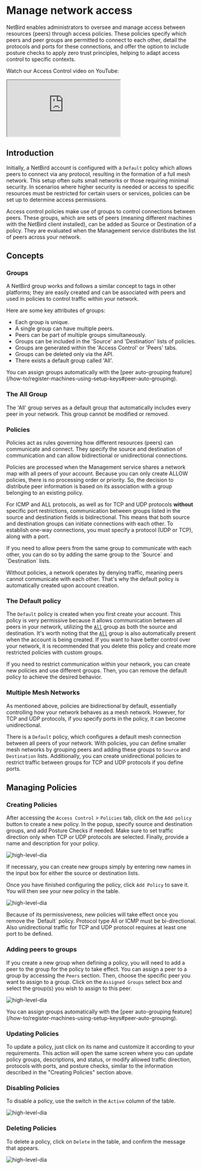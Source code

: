 
# Manage network access
NetBird enables administrators to oversee and manage access between resources (peers) through access policies. These policies specify which peers and peer groups are permitted to connect to each other, detail the protocols and ports for these connections, and offer the option to include posture checks to apply zero trust principles, helping to adapt access control to specific contexts.

Watch our Access Control video on YouTube:

<div className="videowrapper">
    <iframe src="https://youtu.be/WtZD_q-g_Jc" allow="fullscreen;"></iframe>
</div>

## Introduction
Initially, a NetBird account is configured with a `Default` policy which allows peers to connect via any protocol, resulting in the formation of a full mesh network. This setup often suits small networks or those requiring minimal security. In scenarios where higher security is needed or access to specific resources must be restricted for certain users or services, policies can be set up to determine access permissions.


Access control policies make use of groups to control connections between peers. These groups, which are sets of peers (meaning different machines with the NetBird client installed), can be added as Source or Destination of a policy. They are evaluated when the Management service distributes the list of peers across your network.

## Concepts
### Groups
A NetBird group works and follows a similar concept to tags in other platforms; they are easily created and can be associated with peers and used in policies to control traffic within your network.

Here are some key attributes of groups:
- Each group is unique.
- A single group can have multiple peers.
- Peers can be part of multiple groups simultaneously.
- Groups can be included in the 'Source' and 'Destination' lists of policies.
- Groups are generated within the 'Access Control' or 'Peers' tabs.
- Groups can be deleted only via the API.
- There exists a default group called 'All'.

<Note>
    You can assign groups automatically with the [peer auto-grouping feature](/how-to/register-machines-using-setup-keys#peer-auto-grouping).
</Note>

### The All Group
The 'All' group serves as a default group that automatically includes every peer in your network. This group cannot be modified or removed.

### Policies
Policies act as rules governing how different resources (peers) can communicate and connect. They specify the source and destination of communication and can allow bidirectional or unidirectional connections.

Policies are processed when the Management service shares a network map with all peers of your account. Because you can only create ALLOW policies, there is no processing order or priority. So, the decision to distribute peer information is based on its association with a group belonging to an existing policy.

For ICMP and ALL protocols, as well as for TCP and UDP protocols **without** specific port restrictions, communication between groups listed in the source and destination fields is bidirectional. This means that both source and destination groups can initiate connections with each other. To establish one-way connections, you must specify a protocol (UDP or TCP), along with a port.

<Note>
If you need to allow peers from the same group to communicate with each other, you can do so by adding the same group to the `Source` and `Destination` lists.
</Note>

Without policies, a network operates by denying traffic, meaning peers cannot communicate with each other. That's why the default policy is automatically created upon account creation.


### The Default policy
The `Default` policy is created when you first create your account. This policy is very permissive because it allows communication between all peers in your network, utilizing the [`All`](#the-all-group) group as both the source and destination. It's worth noting that the [`All`](#the-all-group) group is also automatically present when the account is being created. If you want to have better control over your network, it is recommended that you delete this policy and create more restricted policies with custom groups.

<Note>
    If you need to restrict communication within your network, you can create new policies and use different groups. Then, you can remove the default policy to achieve the desired behavior.
</Note>

### Multiple Mesh Networks
As mentioned above, policies are bidirectional by default, essentially controlling how your network behaves as a mesh network. However, for TCP and UDP protocols, if you specify ports in the policy, it can become unidirectional.

There is a `Default` policy, which configures a default mesh connection between all peers of your network. With policies, you can define smaller mesh networks by grouping peers and adding these groups to `Source` and `Destination` lists. Additionally, you can create unidirectional policies to restrict traffic between groups for TCP and UDP protocols if you define ports.

## Managing Policies

### Creating Policies
After accessing the `Access Control` > `Policies` tab, click on the `Add policy` button to create a new policy. In the popup, specify source and destination groups, and add Posture Checks if needed. Make sure to set traffic direction only when TCP or UDP protocols are selected. Finally, provide a name and description for your policy.

<p>
    <img src="/docs-static/img/overview/create-rule.png" alt="high-level-dia" className="imagewrapper"/>
</p>


If necessary, you can create new groups simply by entering new names in the input box for either the source or destination lists.

Once you have finished configuring the policy, click `Add Policy` to save it. You will then see your new policy in the table.
<p>
    <img src="/docs-static/img/overview/new-rule-list.png" alt="high-level-dia" className="imagewrapper-big"/>
</p>

<Note>
    Because of its permissiveness, new policies will take effect once you remove the `Default` policy.
</Note>

<Note>
Protocol type All or ICMP must be bi-directional. Also unidirectional traffic for TCP and UDP protocol requires at least one port to be defined.
</Note>

### Adding peers to groups
If you create a new group when defining a policy, you will need to add a peer to the group for the policy to take effect.
You can assign a peer to a group by accessing the `Peers` section. Then, choose the specific peer you want to assign to a group. Click on the `Assigned Groups` select box and select the group(s) you wish to assign to this peer.

<p>
    <img src="/docs-static/img/overview/associate-peer-groups.png" alt="high-level-dia" className="imagewrapper-big"/>
</p>

<Note>
    You can assign groups automatically with the [peer auto-grouping feature](/how-to/register-machines-using-setup-keys#peer-auto-grouping).
</Note>

### Updating Policies

To update a policy, just click on its name and customize it according to your requirements. This action will open the same screen where you can update policy groups, descriptions, and status, or modify allowed traffic direction, protocols with ports, and posture checks, similar to the information described in the "Creating Policies" section above.

### Disabling Policies
To disable a policy, use the switch in the `Active` column of the table.
<p>
    <img src="/docs-static/img/overview/disable-rule.png" alt="high-level-dia" className="imagewrapper"/>
</p>

### Deleting Policies
To delete a policy, click on `Delete` in the table, and confirm the message that appears.

<p>
    <img src="/docs-static/img/overview/delete-rule-menu.png" alt="high-level-dia" className="imagewrapper"/>
</p>
